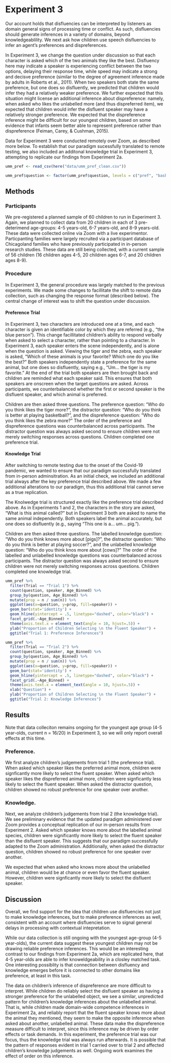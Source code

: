# Experiment 3

Our account holds that disfluencies can be interpreted by listeners as domain general signs of processing time or conflict. As such, disfluencies should generate inferences in a variety of domains, beyond knowledgeablility. We next ask how children use speech disfluencies to infer an agent's preferences and dispreferences.

In Experiment 3, we change the question under discussion so that each character is asked which of the two animals they like the best. Disfluency here may indicate a speaker is experiencing conflict between the two options, delaying their response time, while speed may indicate a strong and decisve preference (similar to the degree of agreement inference made by adults in Roberts et al., 2011). When two speakers both state the same preference, but one does so disfluently, we predicted that children would infer they had a relatively weaker preference. We further expected that this situation might license an additional inference about dispreference: namely, when asked who likes the unlabelled more (and thus dispreferred item), we expected that children would infer the disfluent speaker may have a relatively stronger preference. We expected that the dispreference inference might be difficult for our youngest children, based on some evidence that infants seem better able to represent preference rather than dispreference (Feiman, Carey, & Cushman, 2015). 

Data for Experiment 3 were conducted remotely over Zoom, as described more below. To establish that our paradigm sucessfully translated to remote testing, we also included an additonal knowledge trial in Experiment 3, attempting to replicate our findings from Experiment 2a. 


```r
umm_pref <- read_csv(here("data/umm_pref_clean.csv"))

umm_pref$question <- factor(umm_pref$question, levels = c("pref", "basketball", "dispref", "know_label", "soccer", "know_unlabel"), ordered = T)
```

## Methods

### Participants

We pre-registered a planned sample of 60 children to run in Experiment 3. Again, we planned to collect data from 20 children in each of 3 pre-deterimend age-groups: 4-5 years-old, 6-7 years-old, and 8-9 years-old. These data were collected online via Zoom with a live experimentor. Particpanting families were largely recruited via a participant database of Chicagoland families who have previously participated in in-person research studies. These data are still being collected, with a current sample of 56 children (16 children ages 4-5, 20 children ages 6-7, and 20 children ages 8-9). 

### Procedure

In Experiment 3, the general procedure was largely matched to the previous experiments. We made some changes to facillitate the shift to remote data collection, such as changing the response format (described below). The central change of interest was to shift the question under discussion.

#### Preference Trial

In Experiment 3, two characters are introduced one at a time, and each character is given an identifiable color by which they are referred (e.g., "the blue person"). This change facillitated children's ability to respond verbally when asked to select a character, rather than pointing to a character. In Experiment 3, each speaker enters the scene independently, and is alone when the question is asked. Viewing the tiger and the zebra, each speaker is asked, "Which of these animals is your favorite? Which one do you like the best?" Both speakers independently state a preference for the same animal, but one does so disfluently, saying e.g., "Um... the tiger is my favorite." At the end of the trial both speakers are then brought back and children are reminded what each speaker said. This ensures that both speakers are onscreen when the target questions are asked. Across participants, we counterbalanced whether the first or second speaker is the disfluent speaker, and which animal is preferred.

Children are then asked three questions. The preference question: "Who do you think likes the tiger more?", the distractor question: "Who do you think is better at playing basketball?", and the dispreference question: "Who do you think likes the zebra more?" The order of the preference and dispreference questions was counterbalanced across participants. The distractor question was always asked second to ensure children were not merely switching responses across questions. Children completed one preference trial.

#### Knowledge Trial

After switching to remote testing due to the onset of the Covid-19 pandemic, we wanted to ensure that our paradigm successfully translated from in-person adminsitration. As an initial check, we included an additional trial always after the key preference trial described above. We made a few additional alterations to our paradigm, thus this additional trial cannot serve as a true replication.

The Knolwedge trial is structured exactly like the preference trial described above. As in Experiments 1 and 2, the characters in the story are asked, "What is this animal called?" but in Experiment 3 both are asked to name the same animal independently. Both speakers label the animal accurately, but one does so disfluently (e.g., saying "This one is a... um... pig."). 

Children are then asked three questions. The labelled knowledge question: "Who do you think knows more about [pigs]?", the distractor question: "Who do you think is better at playing soccer?", and the unlabelled knowledge question: "Who do you think knos more about [cows]?" The order of the labelled and unlabelled knowledge questions was counterbalanced across participants. The distractor question was always asked second to ensure children were not merely switching responses across questions. Children completed one knowledge trial.

```r
umm_pref %>%
  filter(Trial == "Trial 1") %>%
  count(question, speaker, Age_Binned) %>%
  group_by(question, Age_Binned) %>%
  mutate(prop = n / sum(n)) %>%
  ggplot(aes(x=question, y=prop, fill=speaker)) +
  geom_bar(stat='identity') +
  geom_hline(yintercept = .5, linetype="dashed", color="black") +
  facet_grid(.~Age_Binned) +
  theme(axis.text.x = element_text(angle = 10, hjust=.5)) +
  ylab("Proportion of Children Selecting \n the Fluent Speaker") +
  ggtitle("Trial 1: Preference Inferences")
```

```r
umm_pref %>%
  filter(Trial == "Trial 2") %>%
  count(question, speaker, Age_Binned) %>%
  group_by(question, Age_Binned) %>%
  mutate(prop = n / sum(n)) %>%
  ggplot(aes(x=question, y=prop, fill=speaker)) +
  geom_bar(stat='identity') +
  geom_hline(yintercept = .5, linetype="dashed", color="black") +
  facet_grid(.~Age_Binned) +
  theme(axis.text.x = element_text(angle = 10, hjust=.5)) +
  xlab("Question") +
  ylab("Proportion of Children Selecting \n the Fluent Speaker") +
  ggtitle("Trial 2: Knowledge Inferences")
```



## Results

Note that data colleciton remains ongoing for the youngest age group (4-5 year-olds, current n = 16/20) in Experiment 3, so we will only report overall effects at this time.

### Preference.

We first analyze children's judgements from trial 1 (the preference trial). When asked which speaker likes the preferred animal more, children were signficantly more likely to select the fluent speaker. When asked which speaker likes the dispreferred animal more, children were signficantly less likely to select the fluent speaker. When asked the distractor question, children showed no robust preference for one speaker over another.

### Knowledge.

Next, we analyze children's judgements from trial 2 (the knowledge trial). We see preliminary evidence that the updated paradigm administered over Zoom provides a conceptual replication of our in-person results from Experiment 2. Asked which speaker knows more about the labelled animal species, children were significantly more likely to select the fluent speaker than the disfluent speaker. This suggests that our paradigm successfully adapted to the Zoom administration. Additionally, when asked the distractor question, children showed no robust preference for one speaker over another.

We expected that when asked who knows more about the unlabelled animal, children would be at chance or even favor the fluent speaker. However, children were signficantly more likely to select the disfluent speaker.

## Discussion

Overall, we find support for the idea that children use disfluencies not just to make knowledge inferences, but to make preference inferences as well, consistent with an account where disfluencies serve to signal general delays in processing with contextual intepretation. 

While our data collection is still ongoing with the youngest age-group (4-5 year-olds), the current data suggest these youngest children may not be drawing reliable preference inferences. This would be an interesting contrast to our findings from Experiment 2a, which are replicated here, that 4-5 year-olds are able to infer knoweldgeability in a closley matched task. One interesting possiblity is that connection between disfluency and knowledge emerges before it is connected to other domains like preference, at least in this task.

The data on children's inference of dispreference are more difficult to interpret. While children do reliably select the disfluent speaker as having a stronger preference for the unlabelled object, we see a similar, unpredicted pattern for children's knowledge inferences about the unlabelled animal. That is, while children made domain-wide competence inferences in Experiment 2a, and reliably report that the fluent speaker knows more about the animal they mentioned, they seem to make the opposite inference when asked about another, unlabelled animal. These data make the dispreference measure difficult to interpret, since this inference may be driven by order effects or task demands. In this experiment, the preference trial was our focus, thus the knowledge trial was always run afterwards. It is possible that the pattern of responses evident in trial 1 carried over to trial 2 and affected children's knowledge judgements as well. Ongoing work examines the effect of order on this inference.  


